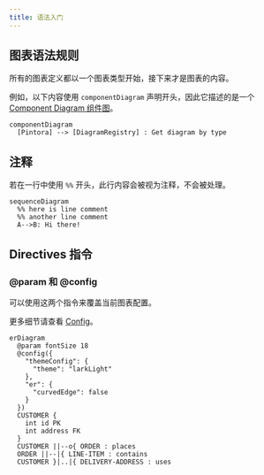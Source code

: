 ```yaml
---
title: 语法入门
---
```


## 图表语法规则

所有的图表定义都以一个图表类型开始，接下来才是图表的内容。

例如，以下内容使用 `componentDiagram` 声明开头，因此它描述的是一个 [Component Diagram 组件图](/diagrams/component-diagram.mdx)。

```pintora play
componentDiagram
  [Pintora] --> [DiagramRegistry] : Get diagram by type
```

## 注释

若在一行中使用 `%%` 开头，此行内容会被视为注释，不会被处理。 

```pintora play
sequenceDiagram
  %% here is line comment
  %% another line comment
  A-->B: Hi there!
```

## Directives 指令

### @param 和 @config

可以使用这两个指令来覆盖当前图表配置。

更多细节请查看 [Config](/configuration/config.md)。

```pintora play
erDiagram
  @param fontSize 18
  @config({
    "themeConfig": {
      "theme": "larkLight"
    },
    "er": {
      "curvedEdge": false
    }
  })
  CUSTOMER {
    int id PK
    int address FK
  }
  CUSTOMER ||--o{ ORDER : places
  ORDER ||--|{ LINE-ITEM : contains
  CUSTOMER }|..|{ DELIVERY-ADDRESS : uses
```
